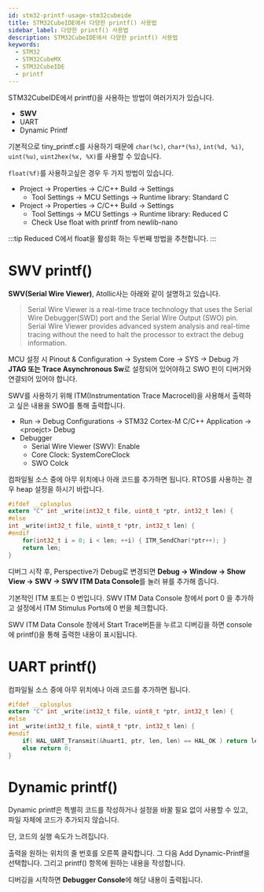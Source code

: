 ```yaml
---
id: stm32-printf-usage-stm32cubeide
title: STM32CubeIDE에서 다양한 printf() 사용법
sidebar_label: 다양한 printf() 사용법
description: STM32CubeIDE에서 다양한 printf() 사용법
keywords:
  - STM32
  - STM32CubeMX
  - STM32CubeIDE
  - printf
---
```


STM32CubeIDE에서 printf()을 사용하는 방법이 여러가지가 있습니다.

- **SWV**
- UART
- Dynamic Printf

기본적으로 tiny_printf.c를 사용하기 때문에 `char(%c)`, `char*(%s)`, `int(%d, %i)`, `uint(%u)`, `uint2hex(%x, %X)`를 사용할 수 있습니다.

`float(%f)`를 사용하고싶은 경우 두 가지 방법이 있습니다.

- Project -\> Properties -\> C/C++ Build -\> Settings
  - Tool Settings -\> MCU Settings -\> Runtime library: Standard C
- Project -\> Properties -\> C/C++ Build -\> Settings
  - Tool Settings -\> MCU Settings -\> Runtime library: Reduced C
  - Check Use float with printf from newlib-nano

:::tip
Reduced C에서 float을 활성화 하는 두번째 방법을 추천합니다.
:::

# SWV printf()

**SWV(Serial Wire Viewer)**, Atollic사는 아래와 같이 설명하고 있습니다.

> Serial Wire Viewer is a real-time trace technology that uses the Serial Wire Debugger(SWD) port and the Serial Wire Output (SWO) pin. Serial Wire Viewer provides advanced system analysis and real-time tracing without the need to halt the processor to extract the debug information.

MCU 설정 시 Pinout & Configuration -\> System Core -\> SYS -\> Debug 가 **JTAG 또는 Trace Asynchronous Sw**로 설정되어 있어야하고 SWO 핀이 디버거와 연결되어 있어야 합니다.

SWV를 사용하기 위해 ITM(Instrumentation Trace Macrocell)을 사용해서 출력하고 싶은 내용을 SWO를 통해 출력합니다.

- Run -\> Debug Configurations -\> STM32 Cortex-M C/C++ Application -\> <proejct\> Debug
- Debugger
  - Serial Wire Viewer (SWV): Enable
  - Core Clock: SystemCoreClock
  - SWO Colck

컴파일될 소스 중에 아무 위치에나 아래 코드를 추가하면 됩니다. RTOS를 사용하는 경우 heap 설정을 하시기 바랍니다.

```c
#ifdef __cplusplus
extern "C" int _write(int32_t file, uint8_t *ptr, int32_t len) {
#else
int _write(int32_t file, uint8_t *ptr, int32_t len) {
#endif
    for(int32_t i = 0; i < len; ++i) { ITM_SendChar(*ptr++); }
    return len;
}
```

디버그 시작 후, Perspective가 Debug로 변경되면 **Debug -\> Window -\> Show View -\> SWV -\> SWV ITM Data Console**를 눌러 뷰를 추가해 줍니다.

기본적인 ITM 포트는 0 번입니다. SWV ITM Data Console 창에서 port 0 을 추가하고 설정에서 ITM Stimulus Ports에 0 번을 체크합니다.

SWV ITM Data Console 창에서 Start Trace버튼을 누르고 디버깅을 하면 console에 printf()을 통해 출력한 내용이 표시됩니다.

# UART printf()

컴파일될 소스 중에 아무 위치에나 아래 코드를 추가하면 됩니다.

```c
#ifdef __cplusplus
extern "C" int _write(int32_t file, uint8_t *ptr, int32_t len) {
#else
int _write(int32_t file, uint8_t *ptr, int32_t len) {
#endif
    if( HAL_UART_Transmit(&huart1, ptr, len, len) == HAL_OK ) return len;
    else return 0;
}
```

# Dynamic printf()

Dynamic printf은 특별히 코드를 작성하거나 설정을 바꿀 필요 없이 사용할 수 있고, 파일 자체에 코드가 추가되지 않습니다.

단, 코드의 실행 속도가 느려집니다.

출력을 원하는 위치의 줄 번호를 오른쪽 클릭합니다. 그 다음 Add Dynamic-Printf을 선택합니다. 그리고 printf() 항목에 원하는 내용을 작성합니다.

디버깅을 시작하면 **Debugger Console**에 해당 내용이 출력됩니다.
